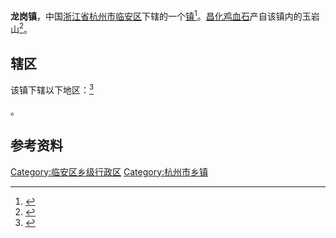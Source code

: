 {{Notability Unreferenced |time=2017-08-22T11:44:56+00:00}}
{{中国乡级行政区
|景观照片文件名 = 
|景观照片描述 = 
|汉语拼音 = 
|其他语言 = 
|其他语言名称 = 
|旧称 = 
|地名出处 = 
|位置图文件名 = 
|位置图描述 = 
|自定义图片= 
|建置时间 = 
|政府驻地 = 
|毗邻 = 
|总面积 = 
|总人口 = 
|总人口年份 = 
|户籍人口 = 
|户籍人口年份 = 
|常住人口 = 
|常住人口年份 = 
|人口密度 = 
|GDP = 
|GDP年份 = 
|邮政编码 = 
|电话区号 = 571
|官方网站 = 
|网站名称 = 
|33/01/85/117/000}}
'''龙岗镇'''，中国[[浙江省|浙江省]][[杭州市|杭州市]][[临安区|临安区]]下辖的一个[[镇|镇]]<ref>{{PRC admin/ref sgc|{{PRC admin/parent|33/01/85/117/000}}}}</ref>。[[昌化鸡血石|昌化鸡血石]]产自该镇内的玉岩山<ref>{{cite news|url=http://roll.sohu.com/20121229/n362016255.shtml|title=龙岗镇玉山村生产鸡血石 当地有个乡村拍卖会|work=浙江在线|date=2012-12-29|accessdate=2020-04-02}}</ref>。

==辖区==
该镇下辖以下地区：<ref>{{PRC admin/ref sgc|33/01/85/117/000}}</ref>

{{PRC admin/children|33/01/85/117/000}}。

==参考资料==
{{Reflist}}

{{临安市行政区划}}
[[Category:临安区乡级行政区|Category:临安区乡级行政区]]
[[Category:杭州市乡镇|Category:杭州市乡镇]]
